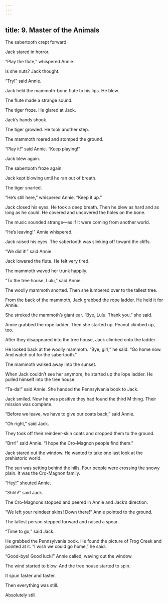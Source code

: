 ```yaml
---
---
---
```

title: 9. Master of the Animals
---



The sabertooth crept forward.

Jack stared in horror.

“Play the flute,” whispered Annie.

Is she nuts? Jack thought.

“Try!” said Annie.

Jack held the mammoth-bone flute to his lips. He blew.

The flute made a strange sound.

The tiger froze. He glared at Jack.

Jack’s hands shook.

The tiger growled. He took another step.

The mammoth roared and stomped the ground.

“Play it!” said Annie. “Keep playing!”

Jack blew again.

The sabertooth froze again.

Jack kept blowing until he ran out of breath.

The tiger snarled.

“He’s still here,” whispered Annie. “Keep it up.”

Jack closed his eyes. He took a deep breath. Then he blew as hard and as long as he could. He covered and uncovered the holes on the bone.

The music sounded strange—as if it were coming from another world.

“He’s leaving!” Annie whispered.

Jack raised his eyes. The sabertooth was slinking off toward the cliffs.

“We did it!” said Annie.

Jack lowered the flute. He felt very tired.

The mammoth waved her trunk happily.

“To the tree house, Lulu,” said Annie.

The woolly mammoth snorted. Then she lumbered over to the tallest tree.

From the back of the mammoth, Jack grabbed the rope ladder. He held it for Annie.

She stroked the mammoth’s giant ear. “Bye, Lulu. Thank you,” she said.

Annie grabbed the rope ladder. Then she started up. Peanut climbed up, too.

After they disappeared into the tree house, Jack climbed onto the ladder.

He looked back at the woolly mammoth. “Bye, girl,” he said. “Go home now. And watch out for the sabertooth.”

The mammoth walked away into the sunset.



When Jack couldn’t see her anymore, he started up the lope ladder. He pulled himself into the tree house.

“Ta-da!” said Annie. She handed the Pennsylvania book to Jack.

Jack smiled. Now he was positive they had found the third M thing. Their mission was complete.

“Before we leave, we have to give our coats back,” said Annie.

“Oh right,” said Jack.

They took off their reindeer-skin coats and dropped them to the ground.

“Brrr!” said Annie. “I hope the Cro-Magnon people find them.”

Jack stared out the window. He wanted to take one last look at the prehistoric world.

The sun was setting behind the hills. Four people were crossing the snowy plain. It was the Cro-Magnon family.

“Hey!” shouted Annie.

“Shhh!” said Jack.

The Cro-Magnons stopped and peered in Annie and Jack’s direction.

“We left your reindeer skins! Down there!” Annie pointed to the ground.

The tallest person stepped forward and raised a spear.

“Time to go,” said Jack.

He grabbed the Pennsylvania book. He found the picture of Frog Creek and pointed at it. “I wish we could go home,” he said.

“Good-bye! Good luck!” Annie called, waving out the window.

The wind started to blow. And the tree house started to spin.

It spun faster and faster.

Then everything was still.

Absolutely still.